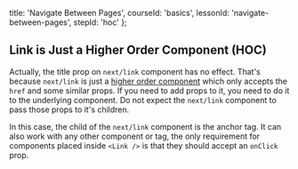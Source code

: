 
  title: 'Navigate Between Pages',
  courseId: 'basics',
  lessonId: 'navigate-between-pages',
  stepId: 'hoc'
};

## Link is Just a Higher Order Component (HOC)

Actually, the title prop on `next/link` component has no effect. That's because `next/link` is just a [higher order component](https://reactjs.org/docs/higher-order-components.html) which only accepts the `href` and some similar props. If you need to add props to it, you need to do it to the underlying component. Do not expect the `next/link` component to pass those props to it's children.

In this case, the child of the `next/link` component is the anchor tag. It can also work with any other component or tag, the only requirement for components placed inside `<Link />` is that they should accept an `onClick` prop.

